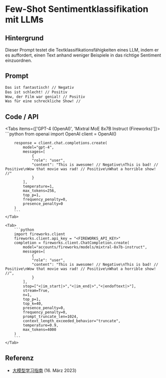 # Few-Shot Sentimentklassifikation mit LLMs


## Hintergrund

Dieser Prompt testet die Textklassifikationsfähigkeiten eines LLM, indem er es auffordert, einen Text anhand weniger Beispiele in das richtige Sentiment einzuordnen.

## Prompt

```markdown
Das ist fantastisch! // Negativ
Das ist schlecht! // Positiv
Wow, der Film war genial! // Positiv
Was für eine schreckliche Show! //
```

## Code / API

<Tabs items={['GPT-4 (OpenAI)', 'Mixtral MoE 8x7B Instruct (Fireworks)']}>
    <Tab>
        ```python
        from openai import OpenAI
        client = OpenAI()

        response = client.chat.completions.create(
            model="gpt-4",
            messages=[
                {
                "role": "user",
                "content": "This is awesome! // Negative\nThis is bad! // Positive\nWow that movie was rad! // Positive\nWhat a horrible show! //"
                }
            ],
            temperature=1,
            max_tokens=256,
            top_p=1,
            frequency_penalty=0,
            presence_penalty=0
        )
        ```
    </Tab>

    <Tab>
        ```python
        import fireworks.client
        fireworks.client.api_key = "<FIREWORKS_API_KEY>"
        completion = fireworks.client.ChatCompletion.create(
            model="accounts/fireworks/models/mixtral-8x7b-instruct",
            messages=[
                {
                "role": "user",
                "content": "This is awesome! // Negative\nThis is bad! // Positive\nWow that movie was rad! // Positive\nWhat a horrible show! //",
                }
            ],
            stop=["<|im_start|>","<|im_end|>","<|endoftext|>"],
            stream=True,
            n=1,
            top_p=1,
            top_k=40,
            presence_penalty=0,
            frequency_penalty=0,
            prompt_truncate_len=1024,
            context_length_exceeded_behavior="truncate",
            temperature=0.9,
            max_tokens=4000
        )
        ```
    </Tab>

</Tabs>

## Referenz

- [大模型学习指南](https://www.promptingguide.ai/techniques/fewshot) (16. März 2023)

